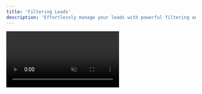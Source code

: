 ```yaml
---
title: 'Filtering Leads'
description: 'Effortlessly manage your leads with powerful filtering and search options.'
---
```


<video autoplay muted loop playsinline className="w-full aspect-video" src="/videos/guides_crm_search.mp4" />
To search for specific leads, simply type the lead's X/Twitter name into the search bar.

<video autoplay muted loop playsinline className="w-full aspect-video" src="/videos/guides_crm_filter.mp4" />
You can also leverage the filter function to narrow down your leads. Navigate to the top right corner of the CRM to see the filtering options. Here's what each filter means:
<AccordionGroup>
  <Accordion title="Current Label">Selecting a label here will display only these labels. Other labels will be hidden.</Accordion>
  <Accordion title="Lists">If you've created a list, you can filter to only show leads that are members of specific lists. Choosing multiple lists will show leads that are in either list.</Accordion>
  <Accordion title="Value">Filter leads based on their assigned lead value. You can select leads whose value is above or below a certain value. Click the comparison criteria to change the type of filter.</Accordion>
  <Accordion title="Opportunity Score">Filter leads based on their opportunity score. You can select leads whose opportunity score is above or below a certain value. Click the comparison criteria to change the type of filter.</Accordion>
  <Accordion title="Contact Details">Filter leads based on available contact details such as name, email, or website. You can select multiple contact details, and it will show leads who have **all** selected contact details filled in.</Accordion>
  <Accordion title="Last Interaction">Choose from past 24 hours, past 7 days, or past 30 days to filter conversations based on the time of the last interaction.</Accordion>
  <Accordion title="Date Added">Choose from past 24 hours, past 7 days, or past 30 days to filter conversations based on when they were added to your CRM.</Accordion>
</AccordionGroup>